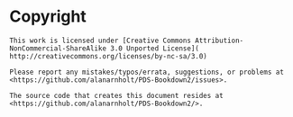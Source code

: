 
# Copyright {-}

```block
This work is licensed under [Creative Commons Attribution-NonCommercial-ShareAlike 3.0 Unported License]( http://creativecommons.org/licenses/by-nc-sa/3.0)

Please report any mistakes/typos/errata, suggestions, or problems at <https://github.com/alanarnholt/PDS-Bookdown2/issues>. 

The source code that creates this document resides at <https://github.com/alanarnholt/PDS-Bookdown2/>.
```
